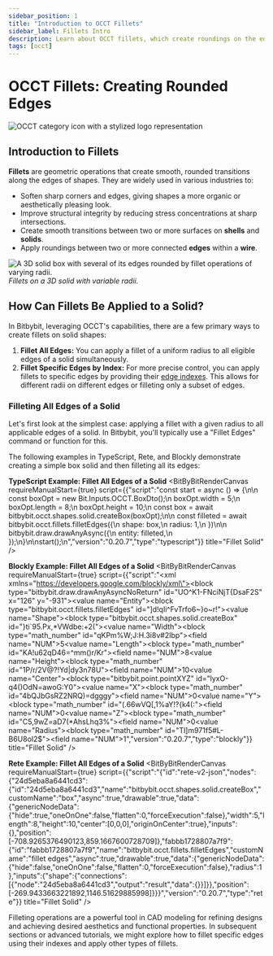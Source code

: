 ```yaml
---
sidebar_position: 1
title: "Introduction to OCCT Fillets"
sidebar_label: Fillets Intro
description: Learn about OCCT fillets, which create roundings on the edges of shapes (solids, shells, or wires) to produce smooth transitions, with examples in Bitbybit.
tags: [occt]
---
```



# OCCT Fillets: Creating Rounded Edges

<img 
  class="category-icon-small" 
  src="https://s.bitbybit.dev/assets/icons/white/occt-icon.svg" 
  alt="OCCT category icon with a stylized logo representation" 
  title="OCCT category icon" />

## Introduction to Fillets

**Fillets** are geometric operations that create smooth, rounded transitions along the edges of shapes. They are widely used in various industries to:
*   Soften sharp corners and edges, giving shapes a more organic or aesthetically pleasing look.
*   Improve structural integrity by reducing stress concentrations at sharp intersections.
*   Create smooth transitions between two or more surfaces on **shells** and **solids**.
*   Apply roundings between two or more connected **edges** within a **wire**.

![A 3D solid box with several of its edges rounded by fillet operations of varying radii.](https://ik.imagekit.io/bitbybit/app/assets/start/general/editor-categories/variable-fillet.jpeg "Fillets on a 3D solid")
*Fillets on a 3D solid with variable radii.*

## How Can Fillets Be Applied to a Solid?

In Bitbybit, leveraging OCCT's capabilities, there are a few primary ways to create fillets on solid shapes:

1.  **Fillet All Edges:** You can apply a fillet of a uniform radius to all eligible edges of a solid simultaneously.
2.  **Fillet Specific Edges by Index:** For more precise control, you can apply fillets to specific edges by providing their [edge indexes](/learn/code/common/occt/shapes/edge/edge-indexes). This allows for different radii on different edges or filleting only a subset of edges.

### Filleting All Edges of a Solid

Let's first look at the simplest case: applying a fillet with a given radius to all applicable edges of a solid. In Bitbybit, you'll typically use a "Fillet Edges" command or function for this.

The following examples in TypeScript, Rete, and Blockly demonstrate creating a simple box solid and then filleting all its edges:

**TypeScript Example: Fillet All Edges of a Solid**
<BitByBitRenderCanvas
  requireManualStart={true}
  script={{"script":"const start = async () => {\n\n    const boxOpt = new Bit.Inputs.OCCT.BoxDto();\n    boxOpt.width = 5;\n    boxOpt.length = 8;\n    boxOpt.height = 10;\n    const box = await bitbybit.occt.shapes.solid.createBox(boxOpt);\n\n    const filleted = await bitbybit.occt.fillets.filletEdges({\n        shape: box,\n        radius: 1,\n    })\n\n    bitbybit.draw.drawAnyAsync({\n        entity: filleted,\n    });\n}\n\nstart();\n","version":"0.20.7","type":"typescript"}}
  title="Fillet Solid"
/>

**Blockly Example: Fillet All Edges of a Solid**
<BitByBitRenderCanvas
  requireManualStart={true}
  script={{"script":"<xml xmlns=\"https://developers.google.com/blockly/xml\"><block type=\"bitbybit.draw.drawAnyAsyncNoReturn\" id=\"UO^K1-FNciNjT{DsaF2S\" x=\"126\" y=\"-931\"><value name=\"Entity\"><block type=\"bitbybit.occt.fillets.filletEdges\" id=\"]d!qIi^FvTrfo6~}o~r!\"><value name=\"Shape\"><block type=\"bitbybit.occt.shapes.solid.createBox\" id=\"}ti`95.Px,*VWdbe:+2(\"><value name=\"Width\"><block type=\"math_number\" id=\"qKPm%W;J:H.3i8v#2Ibp\"><field name=\"NUM\">5</field></block></value><value name=\"Length\"><block type=\"math_number\" id=\"KA!u62qD46=^mm()r/Kr\"><field name=\"NUM\">8</field></block></value><value name=\"Height\"><block type=\"math_number\" id=\"1P/r/2V@?!Yd|dy3n78U\"><field name=\"NUM\">10</field></block></value><value name=\"Center\"><block type=\"bitbybit.point.pointXYZ\" id=\"lyxO-q4()OdN=awoG:Y0\"><value name=\"X\"><block type=\"math_number\" id=\"4bQJbGsRZ2NRQ)=dgggy\"><field name=\"NUM\">0</field></block></value><value name=\"Y\"><block type=\"math_number\" id=\"(.66wVQ[,1%aY!?{k4(:\"><field name=\"NUM\">0</field></block></value><value name=\"Z\"><block type=\"math_number\" id=\"C5,9wZ=aD7(*AhsLhq3%\"><field name=\"NUM\">0</field></block></value></block></value></block></value><value name=\"Radius\"><block type=\"math_number\" id=\"Tl]m971f5#L-B6U8oI2$\"><field name=\"NUM\">1</field></block></value></block></value></block></xml>","version":"0.20.7","type":"blockly"}}
  title="Fillet Solid"
/>

**Rete Example: Fillet All Edges of a Solid**
<BitByBitRenderCanvas
  requireManualStart={true}
  script={{"script":"{\"id\":\"rete-v2-json\",\"nodes\":{\"24d5eba8a6441cd3\":{\"id\":\"24d5eba8a6441cd3\",\"name\":\"bitbybit.occt.shapes.solid.createBox\",\"customName\":\"box\",\"async\":true,\"drawable\":true,\"data\":{\"genericNodeData\":{\"hide\":true,\"oneOnOne\":false,\"flatten\":0,\"forceExecution\":false},\"width\":5,\"length\":8,\"height\":10,\"center\":[0,0,0],\"originOnCenter\":true},\"inputs\":{},\"position\":[-708.9265376490123,859.1667600728709]},\"fabbb1728807a7f9\":{\"id\":\"fabbb1728807a7f9\",\"name\":\"bitbybit.occt.fillets.filletEdges\",\"customName\":\"fillet edges\",\"async\":true,\"drawable\":true,\"data\":{\"genericNodeData\":{\"hide\":false,\"oneOnOne\":false,\"flatten\":0,\"forceExecution\":false},\"radius\":1},\"inputs\":{\"shape\":{\"connections\":[{\"node\":\"24d5eba8a6441cd3\",\"output\":\"result\",\"data\":{}}]}},\"position\":[-269.9433663221892,1146.51629885998]}}}","version":"0.20.7","type":"rete"}}
  title="Fillet Solid"
/>

Filleting operations are a powerful tool in CAD modeling for refining designs and achieving desired aesthetics and functional properties. In subsequent sections or advanced tutorials, we might explore how to fillet specific edges using their indexes and apply other types of fillets.